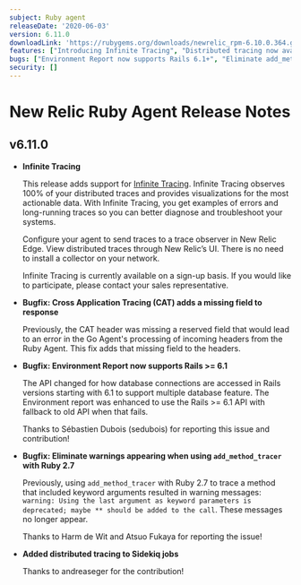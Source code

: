 ```yaml
---
subject: Ruby agent
releaseDate: '2020-06-03'
version: 6.11.0
downloadLink: 'https://rubygems.org/downloads/newrelic_rpm-6.10.0.364.gem'
features: ["Introducing Infinite Tracing", "Distributed tracing now avaliable for Sidekiq jobs"]
bugs: ["Environment Report now supports Rails 6.1+", "Eliminate add_method_tracer warnings when using Ruby 2.7", "Add missing field to Cross Application Tracing"]
security: []
---
```


# New Relic Ruby Agent Release Notes

## v6.11.0

* **Infinite Tracing**

  This release adds support for [Infinite Tracing](https://docs.newrelic.com/docs/understand-dependencies/distributed-tracing/enable-configure/enable-distributed-tracing). Infinite Tracing observes 100% of your distributed traces and provides visualizations for the most actionable data. With Infinite Tracing, you get examples of errors and long-running traces so you can better diagnose and troubleshoot your systems.

  Configure your agent to send traces to a trace observer in New Relic Edge. View distributed traces through New Relic’s UI. There is no need to install a collector on your network.

  Infinite Tracing is currently available on a sign-up basis. If you would like to participate, please contact your sales representative.
* **Bugfix: Cross Application Tracing (CAT) adds a missing field to response**

  Previously, the CAT header was missing a reserved field that would lead to an error in the Go Agent's processing of incoming headers from the Ruby Agent. This fix adds that missing field to the headers.
* **Bugfix: Environment Report now supports Rails >= 6.1**

  The API changed for how database connections are accessed in Rails versions starting with 6.1 to support multiple database feature. The Environment report was enhanced to use the Rails >= 6.1 API with fallback to old API when that fails.

  Thanks to Sébastien Dubois (sedubois) for reporting this issue and contribution!
* **Bugfix: Eliminate warnings appearing when using `add_method_tracer` with Ruby 2.7**

  Previously, using `add_method_tracer` with Ruby 2.7 to trace a method that included keyword arguments resulted in warning messages: `warning: Using the last argument as keyword parameters is deprecated; maybe ** should be added to the call`. These messages no longer appear.

  Thanks to Harm de Wit and Atsuo Fukaya for reporting the issue!
* **Added distributed tracing to Sidekiq jobs**

  Thanks to andreaseger for the contribution!
